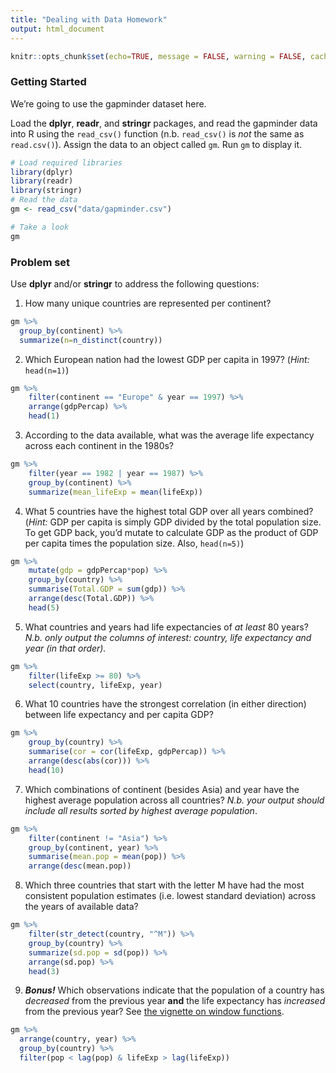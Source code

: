 ```yaml
---
title: "Dealing with Data Homework"
output: html_document
---
```


```r
knitr::opts_chunk$set(echo=TRUE, message = FALSE, warning = FALSE, cache=TRUE)
```

### Getting Started

We're going to use the gapminder dataset here.

Load the **dplyr**, **readr**, and **stringr** packages, and read the gapminder data into R using the `read_csv()` function (n.b. `read_csv()` is _not_ the same as `read.csv()`). Assign the data to an object called `gm`. Run `gm` to display it.

```r
# Load required libraries
library(dplyr)
library(readr)
library(stringr)
# Read the data
gm <- read_csv("data/gapminder.csv")

# Take a look
gm
```


### Problem set

Use **dplyr** and/or **stringr** to address the following questions:

1) How many unique countries are represented per continent? 

```r
gm %>% 
  group_by(continent) %>% 
  summarize(n=n_distinct(country))
```


2) Which European nation had the lowest GDP per capita in 1997? (_Hint:_ `head(n=1)`)

```r
gm %>%
    filter(continent == "Europe" & year == 1997) %>%
    arrange(gdpPercap) %>%
    head(1)
```


3) According to the data available, what was the average life expectancy across each continent in the 1980s?

```r
gm %>%
    filter(year == 1982 | year == 1987) %>%
    group_by(continent) %>%
    summarize(mean_lifeExp = mean(lifeExp))
```


4) What 5 countries have the highest total GDP over all years combined? (_Hint:_ GDP per capita is simply GDP divided by the total population size. To get GDP back, you'd mutate to calculate GDP as the product of GDP per capita times the population size. Also, `head(n=5)`)

```r
gm %>%
    mutate(gdp = gdpPercap*pop) %>%
    group_by(country) %>%
    summarise(Total.GDP = sum(gdp)) %>%
    arrange(desc(Total.GDP)) %>%
    head(5)
```


5) What countries and years had life expectancies of _at least_ 80 years? _N.b. only output the columns of interest: country, life expectancy and year (in that order)._

```r
gm %>%
    filter(lifeExp >= 80) %>%
    select(country, lifeExp, year)
```


6) What 10 countries have the strongest correlation (in either direction) between life expectancy and per capita GDP?

```r
gm %>%
    group_by(country) %>%
    summarise(cor = cor(lifeExp, gdpPercap)) %>%
    arrange(desc(abs(cor))) %>%
    head(10)
```


7) Which combinations of continent (besides Asia) and year have the highest average population across all countries? _N.b. your output should include all results sorted by highest average population_.

```r
gm %>%
    filter(continent != "Asia") %>%
    group_by(continent, year) %>%
    summarise(mean.pop = mean(pop)) %>%
    arrange(desc(mean.pop)) 
```


8) Which three countries that start with the letter M have had the most consistent population estimates (i.e. lowest standard deviation) across the years of available data? 

```r
gm %>%
    filter(str_detect(country, "^M")) %>% 
    group_by(country) %>%
    summarize(sd.pop = sd(pop)) %>%
    arrange(sd.pop) %>%
    head(3)
```


9) **_Bonus!_** Which observations indicate that the population of a country has *decreased* from the previous year **and** the life expectancy has *increased* from the previous year? See [the vignette on window functions](https://cran.r-project.org/web/packages/dplyr/vignettes/window-functions.html).


```r
gm %>% 
  arrange(country, year) %>% 
  group_by(country) %>% 
  filter(pop < lag(pop) & lifeExp > lag(lifeExp))
```